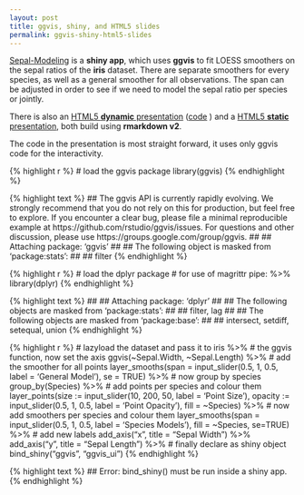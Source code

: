 ```yaml
---
layout: post
title: ggvis, shiny, and HTML5 slides
permalink: ggvis-shiny-html5-slides
---
```

[Sepal-Modeling](http://bquast.shinyapps.io/Iris-App) is a **shiny app**,
which uses **ggvis** to fit LOESS smoothers on the sepal ratios of the **iris** dataset.
There are separate smoothers  for every species, as well as a general smoother for all observations.
The span can be adjusted in order to see if we need to model the sepal ratio per species or jointly.

There is also an [HTML5 **dynamic** presentation](http://bquast.shinyapps.io/Iris-Presentation) ([code](https://github.com/bquast/Iris-Presentation/blob/master/dynamic.Rmd) )
and a [HTML5 **static** presentation](http://bquast.github.io/Iris-Presentation), both build using **rmarkdown v2**.

The code in the presentation is most straight forward, it uses only ggvis code for the interactivity.


{% highlight r %}
# load the ggvis package
library(ggvis)
{% endhighlight %}



{% highlight text %}
## The ggvis API is currently rapidly evolving. We strongly recommend that you do not rely on this for production, but feel free to explore. If you encounter a clear bug, please file a minimal reproducible example at https://github.com/rstudio/ggvis/issues. For questions and other discussion, please use https://groups.google.com/group/ggvis.
## 
## Attaching package: 'ggvis'
## 
## The following object is masked from 'package:stats':
## 
##     filter
{% endhighlight %}



{% highlight r %}
# load the dplyr package
# for use of magrittr pipe: %>%
library(dplyr)
{% endhighlight %}



{% highlight text %}
## 
## Attaching package: 'dplyr'
## 
## The following objects are masked from 'package:stats':
## 
##     filter, lag
## 
## The following objects are masked from 'package:base':
## 
##     intersect, setdiff, setequal, union
{% endhighlight %}



{% highlight r %}
# lazyload the dataset and pass it to
iris %>%
  # the ggvis function, now set the axis
  ggvis(~Sepal.Width, ~Sepal.Length) %>%
  # add the smoother for all points
  layer_smooths(span = input_slider(0.5, 1, 0.5,
                                    label = 'General Model'),
                se = TRUE) %>%
  # now group by species
  group_by(Species) %>%
  # add points per species and colour them
  layer_points(size := input_slider(10, 200, 50,
                                    label = 'Point Size'),
               opacity := input_slider(0.5, 1, 0.5,
                                       label = 'Point Opacity'),
               fill = ~Species) %>%
  # now add smoothers per species and colour them
  layer_smooths(span = input_slider(0.5, 1, 0.5, label = 'Species Models'), fill = ~Species, se=TRUE) %>%
  # add new labels
  add_axis("x", title = "Sepal Width") %>%
  add_axis("y", title = "Sepal Length") %>%
  # finally declare as shiny object
  bind_shiny("ggvis", "ggvis_ui")
{% endhighlight %}



{% highlight text %}
## Error: bind_shiny() must be run inside a shiny app.
{% endhighlight %}

